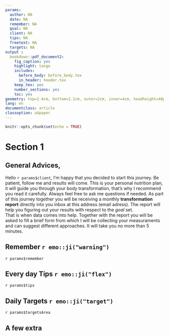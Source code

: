 ```yaml
---
params:
  author: NA
  date: NA
  remember: NA
  goal: NA 
  client: NA
  tips: NA
  freetext: NA
  targets: NA
output :
  bookdown::pdf_document2:
    fig_caption: yes
    highlight: tango
    includes:
      before_body: before_body.tex
      in_header: header.tex
    keep_tex: yes
    number_sections: yes
    toc: yes
geometry: top=2.4cm, bottom=2.1cm, outer=2cm, inner=4cm, headheight=40pt
lang: en
documentclass: article
classoption: a4paper
---
```


```r
knitr::opts_chunk$set(echo = TRUE)
```

# Section 1
## General Advices, 

Hello `r params$client`, I’m happy that you decided to start this journey. Be patient, follow me and results will come.
This is your personal nutrition plan, it will guide you through your body transformation, that’s why I recommend you read it carefully. Always feel free to ask me questions if needed. 
As part of this journey together you will be receiving a monthly **transformation report** directly into you inbox at this address (email adress). The report will help you figuring out your results with respect to the _goal_ set.  
That is when data comes into help. Together with the report you will be asked to fill a brief form from which I will be collecting your measuraments and can suggest different approaches. It will take you no more than 5 minutes.

## Remember `r emo::ji("warning")`

`r params$remember`

## Every day Tips `r emo::ji("flex")`

`r params$tips`

## Daily Targets `r emo::ji("target")` 

`r params$targetsArea`

## A few extra
\majorstylecolor{\textbackslash majorstylecolor\{Text with same color as main title\}}  
\urlstylecolor{\textbackslash urlstylecolor\{Text with same color as url\}}  
\sectionstylecolor{\textbackslash sectionstylecolor\{Text with same color as section title\}}  
\keyword{\textbackslash keyword\{To put some word in darkred\}}  
\advert{\textbackslash advert\{To put some words in orange and italic\}}
